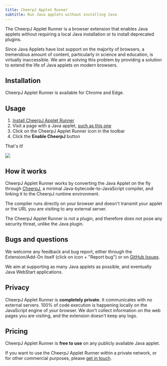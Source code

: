 ```yaml
---
title: CheerpJ Applet Runner
subtitle: Run Java applets without installing Java
---
```



The CheerpJ Applet Runner is a browser extension that enables Java applets without requiring a local Java installation or to install deprecated plugins.

Since Java Applets have lost support on the majority of browsers, a tremendous amount of content, particularly in science and education, is virtually inaccessible. We aim at solving this problem by providing a solution to extend the life of Java applets on modern browsers.

## Installation

CheerpJ Applet Runner is available for Chrome and Edge.

<div class="flex flex-wrap gap-3">
  <LinkButton
    type="primary"
    href="https://chrome.google.com/webstore/detail/cheerpj-applet-runner/bbmolahhldcbngedljfadjlognfaaein"
    label="Add to Chrome"
    iconLeft="openmoji:chrome"
  />

  <LinkButton
    type="primary"
    href="https://microsoftedge.microsoft.com/addons/detail/cheerpj-applet-runner/ebfcpaoldmijengghefpohddmfpndmic"
    label="Add to Microsoft Edge"
    iconLeft="openmoji:edge"
  />
</div>

## Usage

1. [Install CheerpJ Applet Runner](https://chrome.google.com/webstore/detail/cheerpj-applet-runner-bet/bbmolahhldcbngedljfadjlognfaaein)
2. Visit a page with a Java applet, [such as this one](http://www.neilwallis.com/projects/java/water/index.php)
3. Click on the CheerpJ Applet Runner icon in the toolbar
4. Click the **Enable CheerpJ** button

That's it!

![](/cheerpj2/assets/cheerpj_applet_demo.gif)

## How it works

CheerpJ Applet Runner works by converting the Java Applet on the fly through [CheerpJ](/cheerpj2), a minimal Java-bytecode-to-JavaScript compiler, and linking it to the CheerpJ runtime environment.

The compiler runs directly on your browser and doesn't transmit your applet or the URL you are visiting to any external server.

The CheerpJ Applet Runner is not a plugin, and therefore does not pose any security threat, unlike the Java plugin.

## Bugs and questions

We welcome any feedback and bug report, either through the Extension/Add-On itself (click on icon + "Report bug") or on [GitHub Issues](https://github.com/leaningtech/cheerpj-appletrunner/issues).

We aim at supporting as many Java applets as possible, and eventually Java WebStart applications.

## Privacy

CheerpJ Applet Runner is **completely private.** It communicates with no external servers. 100% of code execution is happening locally on the JavaScript engine of your browser. We don't collect information on the web pages
you are visiting, and the extension doesn't keep any logs.

## Pricing

CheerpJ Applet Runner is **free to use** on any publicly available Java applet.

If you want to use the CheerpJ Applet Runner within a private network, or for other commercial purposes, please [get in touch](https://leaningtech.com/contact-us/?subject=CheerpJ%20Applet%20Runner%20Licensing#mailus).
